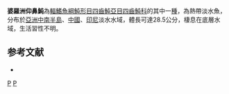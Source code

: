 {{Speciesbox
| taxon = Chonerhinos naritus
| image = Chonerhinos naritus.jpeg
| status = NE
| status_system = IUCN3.1 
| binomial_authority = [[Richardson|Richardson]], 1848
| synonyms = *''Tetrodon naritus, Richardson, 1848''
*''Xenopterus naritus, Richardson, 1848''
*''Chonerhinus naritus, Richardson, 1848''
*''Tetraodon naritus, Richardson, 1848''
}}
'''婆羅洲仰鼻魨'''為[[輻鰭魚綱|輻鰭魚綱]][[魨形目|魨形目]][[四齒魨亞目|四齒魨亞目]][[四齒魨科|四齒魨科]]的其中一[[種|種]]，為熱帶淡水魚，分布於[[亞洲|亞洲]][[中南半島|中南半島]]、[[中國|中國]]、[[印尼|印尼]]淡水水域，體長可達28.5公分，棲息在底層水域，生活習性不明。

==参考文献==
*{{FishBase_species|genus=Chonerhinos|species=naritus|year=2014|month=3}}

{{taxonbar}}
[[Category:_1848年描述的鱼类|P]]
[[Category:仰鼻魨屬|P]]